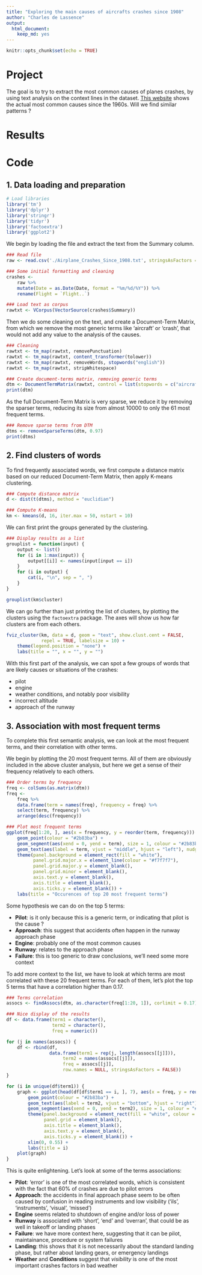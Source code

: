 ```yaml
---
title: "Exploring the main causes of aircrafts crashes since 1908"
author: "Charles de Lassence"
output: 
  html_document: 
    keep_md: yes
---
```


```r
knitr::opts_chunk$set(echo = TRUE)
```

# Project

The goal is to try to extract the most common causes of planes crashes, by using text analysis on the context lines in the dataset. [This website](http://www.planecrashinfo.com/cause.htm) shows the actual most common causes since the 1960s. Will we find similar patterns ? 

# Results

# Code

## 1. Data loading and preparation

```r
# Load libraries
library('tm')
library('dplyr')
library('stringr')
library('tidyr')
library('factoextra')
library('ggplot2')
```

We begin by loading the file and extract the text from the Summary column.

```r
### Read file
raw <- read.csv('./Airplane_Crashes_Since_1908.txt', stringsAsFactors = FALSE)

### Some initial formatting and cleaning
crashes <-
    raw %>%
    mutate(Date = as.Date(Date, format = "%m/%d/%Y")) %>%
    rename(Flight = `Flight..`)

### Load text as corpus
rawtxt <- VCorpus(VectorSource(crashes$Summary))
```

Then we do some cleaning on the text, and create a Document-Term Matrix, from which we remove the most generic terms like 'aircraft' or 'crash', that would not add any value to the analysis of the causes.  

```r
### Cleaning
rawtxt <- tm_map(rawtxt, removePunctuation)
rawtxt <- tm_map(rawtxt, content_transformer(tolower))
rawtxt <- tm_map(rawtxt, removeWords, stopwords("english"))
rawtxt <- tm_map(rawtxt, stripWhitespace)

### Create document-terms matrix, removing generic terms
dtm <- DocumentTermMatrix(rawtxt, control = list(stopwords = c("aircraft", "plane", "crashed", "crash", "flight", "flew", "killed", "due", "resulted", "cause", "caused", "one", "two")))
print(dtm)
```

As the full Document-Term Matrix is very sparse, we reduce it by removing the sparser terms, reducing its size from almost 10000 to only the 61 most frequent terms.

```r
### Remove sparse terms from DTM
dtms <- removeSparseTerms(dtm, 0.97)
print(dtms)
```

## 2. Find clusters of words

To find frequently associated words, we first compute a distance matrix based on our reduced Document-Term Matrix, then apply K-means clustering. 

```r
### Compute distance matrix
d <- dist(t(dtms), method = "euclidian")

### Compute K-means
km <- kmeans(d, 16, iter.max = 50, nstart = 10)
```

We can first print the groups generated by the clustering.

```r
### Display results as a list
grouplist = function(input) {
    output <- list()
    for (i in 1:max(input)) {
        output[[i]] <- names(input[input == i]) 
    }
    for (i in output) {
        cat(i, "\n", sep = ", ")
    }
}

grouplist(km$cluster)
```

We can go further than just printing the list of clusters, by plotting the clusters using the `factoextra` package. The axes will show us how far clusters are from each others.

```r
fviz_cluster(km, data = d, geom = "text", show.clust.cent = FALSE, 
             repel = TRUE, labelsize = 10) +
    theme(legend.position = "none") +
    labs(title = "", x = "", y = "")
```

With this first part of the analysis, we can spot a few groups of words that are likely causes or situations of the crashes:   

* pilot    
* engine   
* weather conditions, and notably poor visibility  
* incorrect altitude  
* approach of the runway

## 3. Association with most frequent terms

To complete this first semantic analysis, we can look at the most frequent terms, and their correlation with other terms.

We begin by plotting the 20 most frequent terms. All of them are obviously included in the above cluster analysis, but here we get a sense of their frequency relatively to each others. 

```r
### Order terms by frequency
freq <- colSums(as.matrix(dtm))
freq <- 
    freq %>%
    data.frame(term = names(freq), frequency = freq) %>%
    select(term, frequency) %>%
    arrange(desc(frequency)) 

### Plot most frequent terms
ggplot(freq[1:20, ], aes(x = frequency, y = reorder(term, frequency))) + 
    geom_point(colour = "#2b83ba") + 
    geom_segment(aes(xend = 0, yend = term), size = 1, colour = "#2b83ba") +
    geom_text(aes(label = term, vjust = "middle", hjust = "left"), nudge_x = 10, size = 3.5) +
    theme(panel.background = element_rect(fill = "white"),
          panel.grid.major.x = element_line(colour = "#f7f7f7"),
          panel.grid.major.y = element_blank(),
          panel.grid.minor = element_blank(), 
          axis.text.y = element_blank(), 
          axis.title = element_blank(), 
          axis.ticks.y = element_blank()) +
    labs(title = "Occurences of top 20 most frequent terms")
```

Some hypothesis we can do on the top 5 terms:

* __Pilot__: is it only because this is a generic term, or indicating that pilot is the cause ?  
* __Approach__: this suggest that accidents often happen in the runway approach phase  
* __Engine__: probably one of the most common causes  
* __Runway__: relates to the approach phase  
* __Failure__: this is too generic to draw conclusions, we'll need some more context  

To add more context to the list, we have to look at which terms are most correlated with these 20 frequent terms. For each of them, let's plot the top 5 terms that have a correlation higher than 0.17.

```r
### Terms correlation
assocs <- findAssocs(dtm, as.character(freq[1:20, 1]), corlimit = 0.17)
```


```r
### Nice display of the results
df <- data.frame(term1 = character(), 
                 term2 = character(), 
                 freq = numeric())

for (j in names(assocs)) {
    df <- rbind(df,
                data.frame(term1 = rep(j, length(assocs[[j]])),
                     term2 = names(assocs[[j]]), 
                     freq = assocs[[j]], 
                     row.names = NULL, stringsAsFactors = FALSE))
}

for (i in unique(df$term1)) {
    graph <- ggplot(head(df[df$term1 == i, ], 7), aes(x = freq, y = reorder(term2, freq))) + 
        geom_point(colour = "#2b83ba") + 
        geom_text(aes(label = term2, vjust = "bottom", hjust = "right"), nudge_y = 0.1, colour = "#636363", size = 3.5) +
        geom_segment(aes(xend = 0, yend = term2), size = 1, colour = "#2b83ba") +
        theme(panel.background = element_rect(fill = "white", colour = "#cccccc"),
              panel.grid = element_blank(), 
              axis.title = element_blank(), 
              axis.text.y = element_blank(), 
              axis.ticks.y = element_blank()) +
        xlim(0, 0.55) +
        labs(title = i)
    plot(graph)
}
```

This is quite enlightening. Let's look at some of the terms associations:  

* __Pilot__: 'error' is one of the most correlated words, which is consistent with the fact that 60% of crashes are due to pilot errors   
* __Approach__: the accidents in final approach phase seem to be often caused by confusion in reading instruments and low visibility ('ils', 'instruments', 'visual', 'missed')   
* __Engine__ seems related to shutdown of engine and/or loss of power  
* __Runway__ is associated with 'short', 'end' and 'overran', that could be as well in takeoff or landing phases  
* __Failure__: we have more context here, suggesting that it can be pilot, maintainance, procedure or system failures  
* __Landing__: this shows that it is not necessarily about the standard landing phase, but rather about landing gears, or emergency landings   
* __Weather__ and __Conditions__ suggest that _visibility_ is one of the most important crashes factors in bad weather

